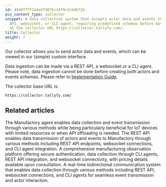 ```yaml
---
id: 49407f7f2a4a3fd076c14f9c3cb4b72d
pcx_content_type: collector
snippet: A data collection system that accepts actor data and events through REST
  API, websocket, or CLI agent, requiring predefined schemas before data ingestion
  at the collector URL https://collector.tallyfy.com/.
title: Collector
weight: 7
---
```


Our collector allows you to send actor data and events, which can be viewed in our (simple) custom interface.

Data ingestion can be made via a REST API, a websocket or a CLI agent. Please note, data ingestion cannot be done before creating both actors and events schemas. Please refer to [Implementation Guide](/manufactory/implementation/).

The collector base URL is:

`https://collector.tallyfy.com/`



<PageTree />


## Related articles
<CardGrid>
<LinkTitleCard header="<b>Collector > Collecting events via our CLI agent</b>" href="/products/manufactory/collector/agent/" > The Manufactory agent enables data collection and event transmission through various methods while being particularly beneficial for IoT devices with limited resources or when API offloading is needed. </LinkTitleCard>
<LinkTitleCard header="<b>Collector > Collecting events via REST API</b>" href="/products/manufactory/collector/rest_api/" > The REST API enables data transmission of actors and events to Manufactory through various methods including REST API endpoints, websocket connections, and CLI agent integration. </LinkTitleCard>
<LinkTitleCard header="<b>Manufactory > Pricing for Manufactory</b>" href="/products/manufactory/pricing/" > A comprehensive manufacturing observation platform offering secure authentication, data collection through CLI agents, REST API integration, and websocket connectivity, with pricing details available upon consultation. </LinkTitleCard>
<LinkTitleCard header="<b>Collector > Collecting Events via Websocket</b>" href="/products/manufactory/collector/websocket/" > A real-time bidirectional communication system that enables data collection through various methods including REST API, websocket connections, and CLI agents for seamless event transmission and actor interaction. </LinkTitleCard>
</CardGrid>